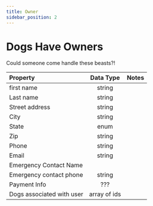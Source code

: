 ```yaml
---
title: Owner
sidebar_position: 2
---
```


# Dogs Have Owners

Could someone come handle these beasts?!

| Property                  |  Data Type   | Notes |
| :------------------------ | :----------: | :---- |
| first name                |    string    |       |
| Last name                 |    string    |       |
| Street address            |    string    |       |
| City                      |    string    |       |
| State                     |     enum     |       |
| Zip                       |    string    |       |
| Phone                     |    string    |       |
| Email                     |    string    |       |
| Emergency Contact Name    |              |       |
| Emergency contact phone   |    string    |       |
| Payment Info              |     ???      |       |
| Dogs associated with user | array of ids |       |

